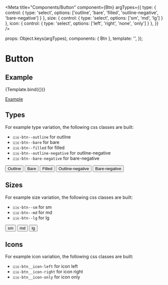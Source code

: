 
<Meta 
  title="Components/Button" 
  component={Btn}
  argTypes={{
    type: { control: { type: 'select', options: ['outline', 'bare', 'filled', 'outline-negative', 'bare-negative'] } },
    size: { control: { type: 'select', options: ['sm', 'md', 'lg'] } },
    icon: { control: { type: 'select', options: ['left', 'right', 'none', 'only'] } },
  }}
/>

  props: Object.keys(argTypes),
  components: { Btn },
  template: '<Btn :type="type" :size="size" :icon="icon" :label="label" />',
});

# Button

## Example

<Canvas>
  <Story
    name="Example"
    args={{
      type: 'outline',
      size: 'md',
      icon: 'none',
      label: 'Button text',
    }}
  >
    {Template.bind({})}
  </Story>
</Canvas>

<ArgsTable story="Example" />

[Example](?path=/story/components-button--example)

## Types
For example type variation, the following css classes are built:
- `🇨🇭-btn--outline` for outline
- `🇨🇭-btn--bare` for bare
- `🇨🇭-btn--filled` for filled
- `🇨🇭-btn--outline-negative` for outline-negative
- `🇨🇭-btn--bare-negative` for bare-negative

<Canvas>
    <button type="button" class="🇨🇭-btn 🇨🇭-btn--outline">Outline</button>
    <button type="button" class="🇨🇭-btn 🇨🇭-btn--bare">Bare</button>
    <button type="button" class="🇨🇭-btn 🇨🇭-btn--filled">Filled</button>
    <button type="button" class="🇨🇭-btn 🇨🇭-btn--outline-negative">Outline-negative</button>
    <button type="button" class="🇨🇭-btn 🇨🇭-btn--bare-negative">Bare-negative</button>
</Canvas>

## Sizes
For example size variation, the following css classes are built:
- `🇨🇭-btn--sm` for sm
- `🇨🇭-btn--md` for md
- `🇨🇭-btn--lg` for lg

<Canvas>
    <button type="button" class="🇨🇭-btn 🇨🇭-btn--outline 🇨🇭-btn--sm">sm</button>
    <button type="button" class="🇨🇭-btn 🇨🇭-btn--outline 🇨🇭-btn--md">md</button>
    <button type="button" class="🇨🇭-btn 🇨🇭-btn--outline 🇨🇭-btn--lg">lg</button>
</Canvas>

## Icons
For example icon variation, the following css classes are built:
- `🇨🇭-btn__icon-left` for icon left
- `🇨🇭-btn__icon-right` for icon right
- `🇨🇭-btn__icon-only` for icon only